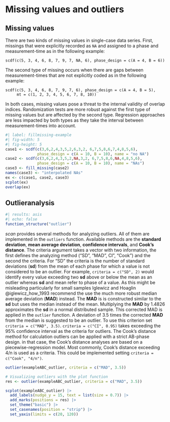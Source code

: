 # Missing values and outliers

## Missing values

There are two kinds of missing values in single-case data series. First, missings that were explicitly recorded as `NA` and assigned to a phase and measurement-time as in the following example:

    scdf(c(5, 3, 4, 6, 8, 7, 9, 7, NA, 6), phase_design = c(A = 4, B = 6))

The second type of missing occurs when there are gaps between measurement-times that are not explicitly coded as in the following example:

    scdf(c(5, 3, 4, 6, 8, 7, 9, 7, 6), phase_design = c(A = 4, B = 5), 
         mt = c(1, 2, 3, 4, 5, 6, 7, 8, 10))

In both cases, missing values pose a threat to the internal validity of overlap indices. Randomization tests are more robust against the first type of missing values but are affected by the second type. Regression approaches are less impacted by both types as they take the interval between measurement-times into account.

```r
#| label: fillmissing-example
#| fig-width: 5
#| fig-height: 5
case1 <- scdf(c(3,6,2,4,3,5,2,6,3,2, 6,7,5,8,6,7,4,8,5,6), 
              phase_design = c(A = 10, B = 10), name = "no NA")
case2 <- scdf(c(3,6,2,4,3,5,2,NA,3,2, 6,7,5,8,6,NA,4,8,5,6), 
              phase_design = c(A = 10, B = 10), name = "NAs")
case3 <- fill_missing(case2)
names(case3) <- "interpolated NAs"
ex <- c(case1, case2, case3)
scplot(ex)
overlap(ex)
```

## Outlieranalysis

```r
#| results: asis
#| echo: false
function_structure("outlier")
```

*scan* provides several methods for analyzing outliers. All of them are implemented in the `outliers` function. Available methods are the **standard deviation**, **mean average deviation**, **confidence intervals**, and **Cook's distance**. The criteria argument takes a vector with two information, the first defines the analyzing method ("SD", "MAD", CI", "Cook") and the second the criteria. For "SD" the criteria is the number of standard deviations (**sd**) from the mean of each phase for which a value is not considered to be an outlier. For example, `criteria = c("SD", 2)` would identify every value exceeding two **sd** above or below the mean as an outlier whereas **sd** and mean refer to phase of a value. As this might be misleading particularly for small samples Iglewicz and Hoaglin @iglewicz_how_1993 recommend the use the much more robust median average deviation (**MAD**) instead. The **MAD** is is constructed similar to the **sd** but uses the median instead of the mean. Multiplying the **MAD** by 1.4826 approximates the **sd** in a normal distributed sample. This corrected MAD is applied in the `outlier` function. A deviation of 3.5 times the corrected **MAD** from the median is suggested to be an outlier. To use this criterion set `criteria = c("MAD", 3.5)`. `criteria = c("CI", 0.95)` takes exceeding the 95% confidence interval as the criteria for outliers. The Cook's distance method for calculation outliers can be applied with a strict AB-phase design. in that case, the Cook's distance analyses are based on a piecewise-regression model. Most commonly, Cook's distance exceeding 4/n is used as a criteria. This could be implemented setting `criteria = c("Cook", "4/n")`.

```r
outlier(exampleABC_outlier, criteria = c("MAD", 3.5))

# Visualizing outliers with the plot function
res <- outlier(exampleABC_outlier, criteria = c("MAD", 3.5))

scplot(exampleABC_outlier) |>
  add_labels(nudge_y = 15, text = list(size = 0.7)) |>
  add_marks(positions = res) |>
  set_theme("basic") |>
  set_casenames(position = "strip") |>
  set_yaxis(limits = c(20, 120))
```

